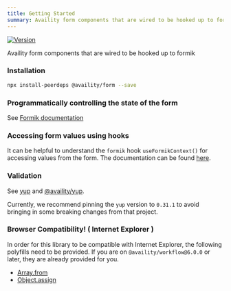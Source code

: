 ```yaml
---
title: Getting Started
summary: Availity form components that are wired to be hooked up to formik
---
```


[![Version](https://img.shields.io/npm/v/@availity/form.svg?style=for-the-badge)](https://www.npmjs.com/package/@availity/form)

Availity form components that are wired to be hooked up to formik

### Installation

```bash
npx install-peerdeps @availity/form --save
```

### Programmatically controlling the state of the form

See [Formik documentation](https://jaredpalmer.com/formik/docs/api/formik)

### Accessing form values using hooks

It can be helpful to understand the `formik` hook `useFormikContext()` for accessing values from the form. The documentation can be found [here](https://formik.org/docs/api/useFormikContext).

### Validation

See [yup](https://github.com/jquense/yup) and [@availity/yup](https://github.com/Availity/sdk-js/tree/master/packages/yup).

Currently, we recommend pinning the `yup` version to `0.31.1` to avoid bringing in some breaking changes from that project.

### Browser Compatibility! ( Internet Explorer )

In order for this library to be compatible with Internet Explorer, the following polyfills need to be provided. If you are on `@availity/workflow@6.0.0` or later, they are already provided for you.

- [Array.from](https://developer.mozilla.org/en-US/docs/Web/JavaScript/Reference/Global_Objects/Array/from)
- [Object.assign](https://developer.mozilla.org/en-US/docs/Web/JavaScript/Reference/Global_Objects/Object/assign)
